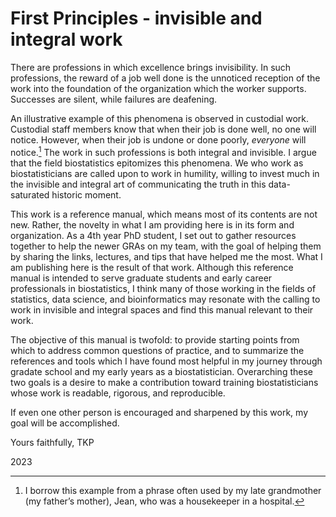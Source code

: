 # First Principles - invisible and integral work

There are professions in which excellence brings invisibility. In such professions, the reward of a job well done is the unnoticed reception of the work into the foundation of the organization which the worker supports. Successes are silent, while failures are deafening. 

An illustrative example of this phenomena is observed in custodial work. Custodial staff members know that when their job is done well, no one will notice. However, when their job is undone or done poorly, *everyone* will notice.^[I borrow this example from a phrase often used by my late grandmother (my father's mother), Jean, who was a housekeeper in a hospital.] The work in such professions is both integral and invisible. I argue that the field biostatistics epitomizes this phenomena. We who work as biostatisticians are called upon to work in humility, willing to invest much in the invisible and integral art of communicating the truth in this data-saturated historic moment. 

This work is a reference manual, which means most of its contents are not new. Rather, the novelty in what I am providing here is in its form and organization. As a 4th year PhD student, I set out to gather resources together to help the newer GRAs on my team, with the goal of helping them by sharing the links, lectures, and tips that have helped me the most. What I am publishing here is the result of that work. Although this reference manual is intended to serve graduate students and early career professionals in biostatistics, I think many of those working in the fields of statistics, data science, and bioinformatics may resonate with the calling to work in invisible and integral spaces and find this manual relevant to their work. 

The objective of this manual is twofold: to provide starting points from which to address common questions of practice, and to summarize the references and tools which I have found most helpful in my journey through gradate school and my early years as a biostatistician. Overarching these two goals is a desire to make a contribution toward training biostatisticians whose work is readable, rigorous, and reproducible. 

If even one other person is encouraged and sharpened by this work, my goal will be accomplished. 


Yours faithfully,
TKP 

2023 
